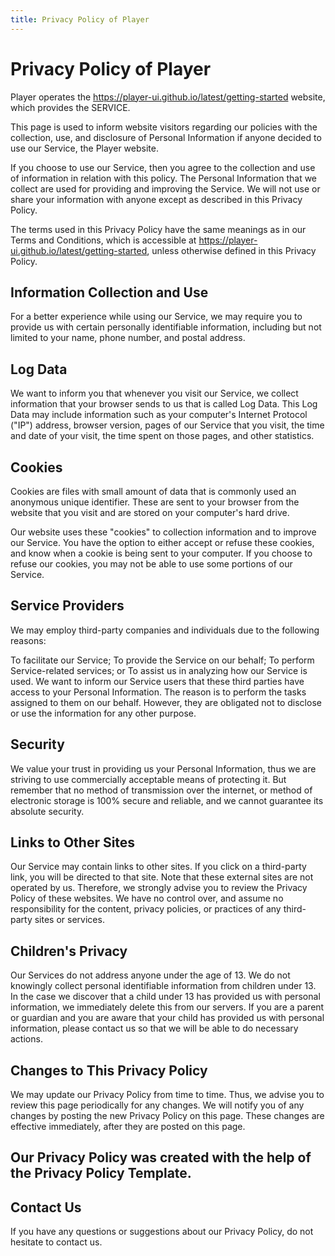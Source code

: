 ```yaml
---
title: Privacy Policy of Player
---
```


# Privacy Policy of Player
Player operates the https://player-ui.github.io/latest/getting-started website, which provides the SERVICE.

This page is used to inform website visitors regarding our policies with the collection, use, and disclosure of Personal Information if anyone decided to use our Service, the Player website.

If you choose to use our Service, then you agree to the collection and use of information in relation with this policy. The Personal Information that we collect are used for providing and improving the Service. We will not use or share your information with anyone except as described in this Privacy Policy.

The terms used in this Privacy Policy have the same meanings as in our Terms and Conditions, which is accessible at https://player-ui.github.io/latest/getting-started, unless otherwise defined in this Privacy Policy.

## Information Collection and Use
For a better experience while using our Service, we may require you to provide us with certain personally identifiable information, including but not limited to your name, phone number, and postal address. 

## Log Data
We want to inform you that whenever you visit our Service, we collect information that your browser sends to us that is called Log Data. This Log Data may include information such as your computer's Internet Protocol ("IP") address, browser version, pages of our Service that you visit, the time and date of your visit, the time spent on those pages, and other statistics.

## Cookies
Cookies are files with small amount of data that is commonly used an anonymous unique identifier. These are sent to your browser from the website that you visit and are stored on your computer's hard drive.

Our website uses these "cookies" to collection information and to improve our Service. You have the option to either accept or refuse these cookies, and know when a cookie is being sent to your computer. If you choose to refuse our cookies, you may not be able to use some portions of our Service.

## Service Providers
We may employ third-party companies and individuals due to the following reasons:

To facilitate our Service;
To provide the Service on our behalf;
To perform Service-related services; or
To assist us in analyzing how our Service is used.
We want to inform our Service users that these third parties have access to your Personal Information. The reason is to perform the tasks assigned to them on our behalf. However, they are obligated not to disclose or use the information for any other purpose.

## Security
We value your trust in providing us your Personal Information, thus we are striving to use commercially acceptable means of protecting it. But remember that no method of transmission over the internet, or method of electronic storage is 100% secure and reliable, and we cannot guarantee its absolute security.

## Links to Other Sites
Our Service may contain links to other sites. If you click on a third-party link, you will be directed to that site. Note that these external sites are not operated by us. Therefore, we strongly advise you to review the Privacy Policy of these websites. We have no control over, and assume no responsibility for the content, privacy policies, or practices of any third-party sites or services.

## Children's Privacy

Our Services do not address anyone under the age of 13. We do not knowingly collect personal identifiable information from children under 13. In the case we discover that a child under 13 has provided us with personal information, we immediately delete this from our servers. If you are a parent or guardian and you are aware that your child has provided us with personal information, please contact us so that we will be able to do necessary actions.

## Changes to This Privacy Policy
We may update our Privacy Policy from time to time. Thus, we advise you to review this page periodically for any changes. We will notify you of any changes by posting the new Privacy Policy on this page. These changes are effective immediately, after they are posted on this page.

## Our Privacy Policy was created with the help of the Privacy Policy Template.

## Contact Us
If you have any questions or suggestions about our Privacy Policy, do not hesitate to contact us.